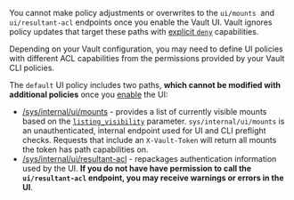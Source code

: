 <Warning title="Set UI policies before enabling the UI"> 
	
  You cannot make policy adjustments or overwrites to the <code>ui/mounts</code>&nbsp;
  and <code>ui/resultant-acl</code> endpoints once you enable the Vault UI. Vault
  ignores policy updates that target these paths
  with <a href="/vault/docs/concepts/policies#deny">explicit <code>deny</code></a> capabilities.

</Warning>

Depending on your Vault configuration, you may need to define UI policies
with different ACL capabilities from the permissions provided by your Vault CLI
policies.

The `default` UI policy includes two paths, **which cannot be modified with
additional policies** once you
[enable](/vault/docs/configuration/ui#activating-the-vault-ui) the UI:

- [/sys/internal/ui/mounts](/vault/api-docs/system/internal-ui-mounts) -
  provides a list of currently visible mounts based on the
  [`listing_visibility`](/vault/api-docs/system/mounts#listing_visibility)
  parameter. `sys/internal/ui/mounts` is an unauthenticated, internal endpoint
  used for UI and CLI preflight checks. Requests that include an `X-Vault-Token`
  will return all mounts the token has path capabilities on.
- [/sys/internal/ui/resultant-acl](/vault/api-docs/system/internal-ui-resultant-acl) -
  repackages authentication information used by the UI. **If you do not have have
  permission to call the `ui/resultant-acl` endpoint, you may receive warnings or
  errors in the UI**.
